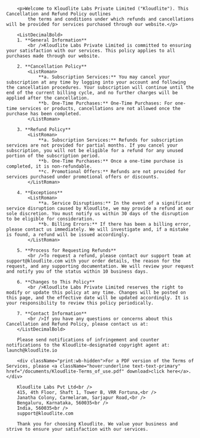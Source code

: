 
		<p>Welcome to Kloudlite Labs Private Limited ("Kloudlite"). This Cancellation and Refund Policy outlines
            the terms and conditions under which refunds and cancellations will be provided for services purchased through our website.</p>

        <ListDecimalBold>
        1. **General Information**
            <br />Kloudlite Labs Private Limited is committed to ensuring your satisfaction with our services. This policy applies to all purchases made through our website.

        2. **Cancellation Policy**
            <ListRoman>
                **a. Subscription Services:** You may cancel your subscription at any time by logging into your account and following the cancellation procedures. Your subscription will continue until the end of the current billing cycle, and no further charges will be applied after the cancellation.
                **b. One-Time Purchases:** One-Time Purchases: For one-time services or products, cancellations are not allowed once the purchase has been completed.
            </ListRoman>

        3. **Refund Policy**
            <ListRoman>
                **a. Subscription Services:** Refunds for subscription services are not provided for partial months. If you cancel your subscription, you will not be eligible for a refund for any unused portion of the subscription period.
                **b. One-Time Purchases:** Once a one-time purchase is completed, it is non-refundable.
                **c. Promotional Offers:** Refunds are not provided for services purchased under promotional offers or discounts.
            </ListRoman>

        4. **Exceptions**
            <ListRoman>
                **a. Service Disruptions:** In the event of a significant service disruption caused by Kloudlite, we may provide a refund at our sole discretion. You must notify us within 30 days of the disruption to be eligible for consideration.
                **b. Billing Errors:** If there has been a billing error, please contact us immediately. We will investigate and, if a mistake is found, a refund will be issued accordingly.
            </ListRoman>

        5. **Process for Requesting Refunds**
            <br />To request a refund, please contact our support team at support@kloudlite.com with your order details, the reason for the request, and any supporting documentation. We will review your request and notify you of the status within 10 business days.

        6. **Changes to This Policy**
            <br />Kloudlite Labs Private Limited reserves the right to modify or update this policy at any time. Changes will be posted on this page, and the effective date will be updated accordingly. It is your responsibility to review this policy periodically.

        7. **Contact Information**
            <br />If you have any questions or concerns about this Cancellation and Refund Policy, please contact us at:
        </ListDecimalBold>

        Please send notifications of infringement and counter notifications to the Kloudlite-designated copyright agent at: launch@kloudlite.io

        <div className="print:wb-hidden">For a PDF version of the Terms of Services, please <a className="hover:underline text-text-primary" href="/documents/Kloudlite-Terms_of_use.pdf" download>click here</a>.</div>

        Kloudlite Labs Pvt Ltd<br />
        415, 4th Floor, Shaft 1, Tower B, VRR Fortuna,<br />
        Janatha Colony, Carmelaram, Sarjapur Road,<br />
        Bengaluru, Karnataka, 560035<br />
        India, 560035<br />
        support@kloudlite.com

        Thank you for choosing Kloudlite. We value your business and strive to ensure your satisfaction with our services.

